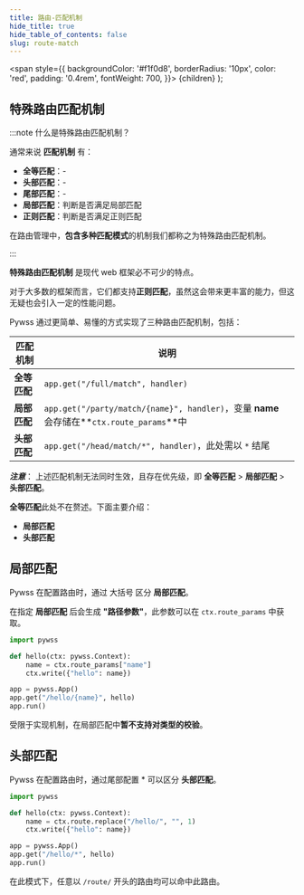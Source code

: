 ```yaml
---
title: 路由-匹配机制
hide_title: true
hide_table_of_contents: false
slug: route-match
---
```


  <span
    style={{
      backgroundColor: '#f1f0d8',
      borderRadius: '10px',
      color: 'red',
      padding: '0.4rem',
      fontWeight: 700,
    }}>
    {children}
  </span>
);


## 特殊路由匹配机制

:::note 什么是特殊路由匹配机制？

通常来说 **匹配机制** 有：
- **全等匹配**：-
- **头部匹配**：-
- **尾部匹配**：-
- **局部匹配**：判断是否满足局部匹配
- **正则匹配**：判断是否满足正则匹配

在路由管理中，**包含多种匹配模式**的机制我们都称之为特殊路由匹配机制。

:::

**特殊路由匹配机制** 是现代 web 框架必不可少的特点。

对于大多数的框架而言，它们都支持**正则匹配**，虽然这会带来更丰富的能力，但这无疑也会引入一定的性能问题。

Pywss 通过更简单、易懂的方式实现了三种路由匹配机制，包括：

|匹配机制|说明|
|---|---|
|**全等匹配**|`app.get("/full/match", handler)`|
|**局部匹配**|`app.get("/party/match/{name}", handler)`，变量 **name** 会存储在**`ctx.route_params`**中|
|**头部匹配**|`app.get("/head/match/*", handler)`，此处需以 `*` 结尾|

**_注意_**：
上述匹配机制无法同时生效，且存在优先级，即 **全等匹配** > **局部匹配** > **头部匹配**。

**全等匹配**此处不在赘述。下面主要介绍：
- **局部匹配**
- **头部匹配**

## 局部匹配
Pywss 在配置路由时，通过 <Highlight>大括号</Highlight> 区分 **局部匹配**。

在指定 **局部匹配** 后会生成 **"路径参数"**，此参数可以在 `ctx.route_params` 中获取。

```python title="获取路径参数"
import pywss

def hello(ctx: pywss.Context):
    name = ctx.route_params["name"]
    ctx.write({"hello": name})

app = pywss.App()
app.get("/hello/{name}", hello)
app.run()
```

受限于实现机制，在局部匹配中**暂不支持对类型的校验**。

## 头部匹配
Pywss 在配置路由时，通过尾部配置 <Highlight>*</Highlight> 可以区分 **头部匹配**。

```python title="头部匹配"
import pywss

def hello(ctx: pywss.Context):
    name = ctx.route.replace("/hello/", "", 1)
    ctx.write({"hello": name})

app = pywss.App()
app.get("/hello/*", hello)
app.run()
```
在此模式下，任意以 `/route/` 开头的路由均可以命中此路由。

